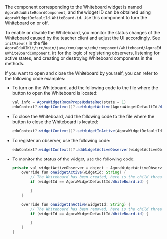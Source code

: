 <PlatformWrapper platform="android">

The component corresponding to the Whiteboard widget is named `AgoraEduWhiteBoardComponent`, and the widget ID can be obtained using `AgoraWidgetDefaultId.WhiteBoard.id`. Use this component to turn the Whiteboard on or off.

To enable or disable the Whiteboard, you monitor the status changes of the Whiteboard caused by the teacher client and adjust the UI accordingly. See `initView()` in the file `AgoraEduUIKit/src/main/java/com/agora/edu/component/whiteboard/AgoraEduWhiteBoardComponent.kt` for the logic of registering observers, listening for active states, and creating or destroying Whiteboard components in the methods.

If you want to open and close the Whiteboard by yourself, you can refer to the following code examples:

* To turn on the Whiteboard, add the following code to the file where the button to open the Whiteboard is located:

    ```java
    val info = AgoraWidgetRoomPropsUpdateReq(state = 1)
    eduContext?.widgetContext()?.setWidgetActive(AgoraWidgetDefaultId.WhiteBoard.id, info)
    ```

* To close the Whiteboard, add the following code to the file where the button to close the Whiteboard is located:

    ```java
    eduContext?.widgetContext()?.setWidgetInActive(AgoraWidgetDefaultId.WhiteBoard.id)
    ```

* To register an observer, use the following code:

    ```java
    eduContext?.widgetContext()?.addWidgetActiveObserver(widgetActiveObserver, AgoraWidgetDefaultId.LargeWindow.id)
    ```

* To monitor the status of the widget, use the following code:

    ```java
    private val widgetActiveObserver = object : AgoraWidgetActiveObserver {
        override fun onWidgetActive(widgetId: String) {
            // The Whiteboard has been created, here is the child thread
            if (widgetId == AgoraWidgetDefaultId.WhiteBoard.id) {

            }
        }

        override fun onWidgetInActive(widgetId: String) {
            // The Whiteboard has been removed, here is the child thread
            if (widgetId == AgoraWidgetDefaultId.WhiteBoard.id) {

            }
        }
    }
    ```

</PlatformWrapper>